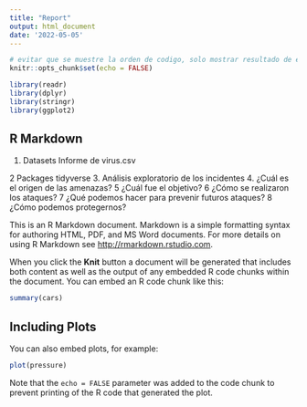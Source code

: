 ```yaml
---
title: "Report"
output: html_document
date: '2022-05-05'
---
```


```r
# evitar que se muestre la orden de codigo, solo mostrar resultado de ejecucion
knitr::opts_chunk$set(echo = FALSE)
```


```r
library(readr)
library(dplyr)
library(stringr)
library(ggplot2)
```

## R Markdown
1. Datasets
Informe de virus.csv

2 Packages
tidyverse
3. Análisis exploratorio de los incidentes
4. ¿Cuál es el origen de las amenazas?
5 ¿Cuál fue el objetivo?
6 ¿Cómo se realizaron los ataques?
7 ¿Qué podemos hacer para prevenir futuros ataques?
8 ¿Cómo podemos protegernos?












This is an R Markdown document. Markdown is a simple formatting syntax for authoring HTML, PDF, and MS Word documents. For more details on using R Markdown see <http://rmarkdown.rstudio.com>.

When you click the **Knit** button a document will be generated that includes both content as well as the output of any embedded R code chunks within the document. You can embed an R code chunk like this:

```r
summary(cars)
```

## Including Plots

You can also embed plots, for example:

```r
plot(pressure)
```

Note that the `echo = FALSE` parameter was added to the code chunk to prevent printing of the R code that generated the plot.
